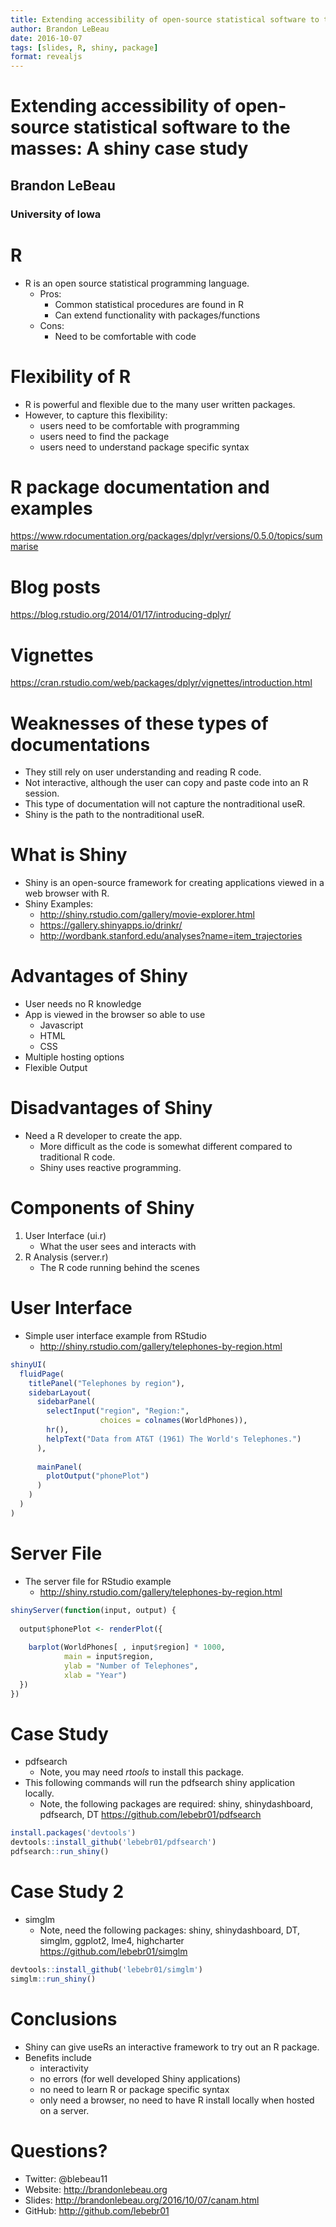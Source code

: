 ---
title: Extending accessibility of open-source statistical software to the masses A shiny case study
author: Brandon LeBeau
date: 2016-10-07
tags: [slides, R, shiny, package]
format: revealjs
---

<h1>Extending accessibility of open-source statistical software to the masses: A shiny case study</h1>
<h2>Brandon LeBeau</h2>
<h3>University of Iowa</h3>



# R
- R is an open source statistical programming language.
    - Pros:
        + Common statistical procedures are found in R
        + Can extend functionality with packages/functions
    - Cons:
        + Need to be comfortable with code



# Flexibility of R
- R is powerful and flexible due to the many user written packages.
- However, to capture this flexibility:
    + users need to be comfortable with programming
    + users need to find the package
    + users need to understand package specific syntax



# R package documentation and examples
<https://www.rdocumentation.org/packages/dplyr/versions/0.5.0/topics/summarise>



# Blog posts
<https://blog.rstudio.org/2014/01/17/introducing-dplyr/>



# Vignettes
<https://cran.rstudio.com/web/packages/dplyr/vignettes/introduction.html>



# Weaknesses of these types of documentations
- They still rely on user understanding and reading R code.
- Not interactive, although the user can copy and paste code into an R session.
- This type of documentation will not capture the nontraditional useR.
- Shiny is the path to the nontraditional useR.



# What is Shiny
- Shiny is an open-source framework for creating applications viewed in a web browser with R.
- Shiny Examples:
    + <http://shiny.rstudio.com/gallery/movie-explorer.html>
    + <https://gallery.shinyapps.io/drinkr/>
    + <http://wordbank.stanford.edu/analyses?name=item_trajectories>



# Advantages of Shiny
- User needs no R knowledge
- App is viewed in the browser so able to use
    + Javascript
    + HTML
    + CSS
- Multiple hosting options
- Flexible Output



# Disadvantages of Shiny
- Need a R developer to create the app.
    + More difficult as the code is somewhat different compared to traditional R code.
    + Shiny uses reactive programming.



# Components of Shiny
1. User Interface (ui.r)
    - What the user sees and interacts with
2. R Analysis (server.r)
    - The R code running behind the scenes


   
# User Interface
- Simple user interface example from RStudio
    - <http://shiny.rstudio.com/gallery/telephones-by-region.html>

```r
shinyUI(
  fluidPage(    
    titlePanel("Telephones by region"),
    sidebarLayout(      
      sidebarPanel(
        selectInput("region", "Region:", 
                    choices = colnames(WorldPhones)),
        hr(),
        helpText("Data from AT&T (1961) The World's Telephones.")
      ),
      
      mainPanel(
        plotOutput("phonePlot")  
      )
    )
  )
)
```



# Server File
- The server file for RStudio example 
    - <http://shiny.rstudio.com/gallery/telephones-by-region.html>    

```r
shinyServer(function(input, output) {
  
  output$phonePlot <- renderPlot({
    
    barplot(WorldPhones[ , input$region] * 1000, 
            main = input$region,
            ylab = "Number of Telephones",
            xlab = "Year")
  })
})
```



# Case Study
- pdfsearch
    + Note, you may need *rtools* to install this package.
- This following commands will run the pdfsearch shiny application locally.
    + Note, the following packages are required: shiny, shinydashboard, pdfsearch, DT
<https://github.com/lebebr01/pdfsearch>

```r
install.packages('devtools')
devtools::install_github('lebebr01/pdfsearch')
pdfsearch::run_shiny()
```



# Case Study 2
- simglm
    + Note, need the following packages: shiny, shinydashboard, DT, simglm, ggplot2, lme4, highcharter
<https://github.com/lebebr01/simglm>

```r
devtools::install_github('lebebr01/simglm')
simglm::run_shiny()
```



# Conclusions
- Shiny can give useRs an interactive framework to try out an R package.
- Benefits include
    + interactivity
    + no errors (for well developed Shiny applications)
    + no need to learn R or package specific syntax
    + only need a browser, no need to have R install locally when hosted on a server.



# Questions?
- Twitter: @blebeau11
- Website: <http://brandonlebeau.org>
- Slides: <http://brandonlebeau.org/2016/10/07/canam.html>
- GitHub: <http://github.com/lebebr01>

